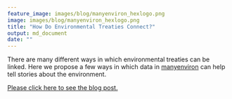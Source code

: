 ```yaml
---
feature_image: images/blog/manyenviron_hexlogo.png
image: images/blog/manyenviron_hexlogo.png
title: "How Do Environmental Treaties Connect?"
output: md_document
date: ""
---
```


There are many different ways in which environmental treaties can be linked. Here we propose a few ways in which data in [manyenviron](https://globalgov.github.io/manyenviron/index.html) can help tell stories about the environment.

[Please click here to see the blog post.](https://globalgov.github.io/manyenviron/articles/connect.html)